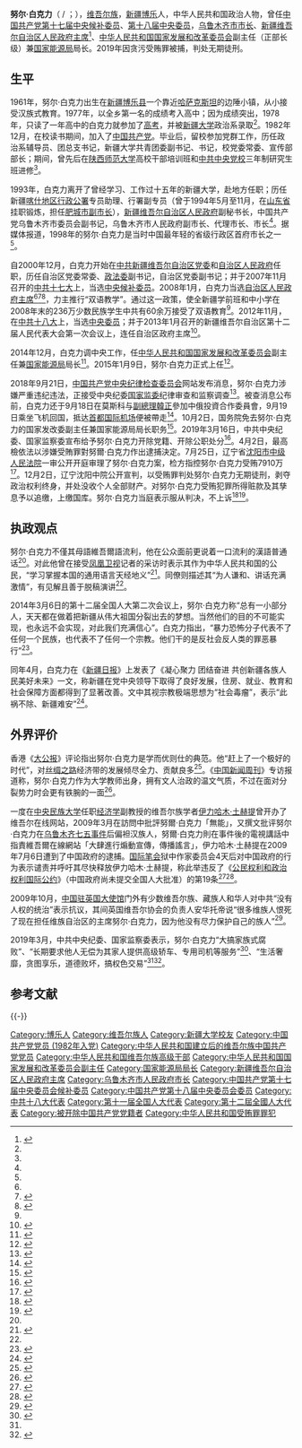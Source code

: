 {{Infobox Officeholder
| name = 努尔·白克力
| image = Voa chinese Xinjiang Governor Nur Bekri 7mar10.jpg
| image_size = 220px
| native_name = {{lang|ug|نۇر بەكرى}}
| native_name_lang = 维吾尔语
| office = {{中华人民共和国国徽}}[[国家发展和改革委员会|国家发展和改革委员会]]副主任<br>兼[[国家能源局|国家能源局]]局长
| premier = [[李克强|李克强]]
| term_start = 2015年1月9日
| term_end = 2018年10月2日
| predecessor = [[吴新雄|吴新雄]]
| successor = 章建华
| office2 = {{中华人民共和国国徽}}[[新疆维吾尔自治区人民政府|新疆维吾尔自治区人民政府]]主席
| term_start2 = 2008年1月22日
| term_end2 = 2014年12月31日
| secretary2 = [[王乐泉|王乐泉]]{{to}}[[张春贤|张春贤]]
| predecessor2 = [[司马义·铁力瓦尔地|司马义·铁力瓦尔地]]
| successor2 = [[雪克来提·扎克尔|雪克来提·扎克尔]]
| sex = 男
| birth_date = {{Birth year and age|1961|8}}
| birth_place = {{PRC}}[[新疆维吾尔自治区|新疆维吾尔自治区]][[博尔塔拉蒙古自治州|博尔塔拉蒙古自治州]][[博乐市|博乐县]]
| nationality = {{PRC}}
| alma_mater = [[新疆大学|新疆大学]]<br>[[中共中央党校|中共中央党校]]
| occupation = [[中华人民共和国公务员|公务员]]
| religion = 無神論
| party = <del>{{CPC}}</del>（1982年12月加入－2019年3月16日开除）
| spouse = <!-- 配偶 -->
| children = <!-- 子嗣 -->
| parents = <!-- 父母 -->
| footnotes = <!-- 註腳 -->
}}
{{Uighur-Chinese-box
|kona = نۇر بەكرى
|yengi = Nur Bəkri
|cyrillic = Нур Бəкри
|official = 努尔·白克力
|uly = Nur Bekri
|sc = -{努尔·白克力}-
|tc = -{努爾·白克力}-
}}

'''努尔·白克力'''（{{lang-ug|نۇر بەكرى}} / {{lang|ug-Latn|Nur Bekri}}；{{bd|1961年|8月|catIdx=Bekri, Nur}}），[[维吾尔族|维吾尔族]]，[[新疆维吾尔自治区|新疆]][[博乐市|博乐]]人，中华人民共和国政治人物，曾任[[中国共产党第十七届中央委员会候补委员列表|中国共产党第十七届中央候补委员]]、[[中国共产党第十八届中央委员会委员列表|第十八届中央委员]]，[[乌鲁木齐市|乌鲁木齐市]][[乌鲁木齐市市长列表|市长]]、[[新疆维吾尔自治区人民政府|新疆维吾尔自治区人民政府]][[新疆行政长官列表|主席]]<ref name="jianli">{{cite web|url=http://district.ce.cn/newarea/sddy/201302/01/t20130201_24086633.shtml|title=新疆新一屆政府主席、副主席簡歷(主席努爾白克力)|accessdate=2014-12-14|date=2013-02-01|publisher=中国经济网|archive-date=2021-10-28|archive-url=https://web.archive.org/web/20211028224723/http://district.ce.cn/newarea/sddy/201302/01/t20130201_24086633.shtml|dead-url=no}}</ref>、[[中华人民共和国国家发展和改革委员会|中华人民共和国国家发展和改革委员会]]副主任（正部长级）兼[[国家能源局|国家能源局]]局长。2019年因贪污受贿罪被捕，判处无期徒刑。

== 生平 ==
1961年，努尔·白克力出生在[[新疆维吾尔自治区|新疆]][[博乐市|博乐县]]一个靠近[[哈萨克斯坦|哈萨克斯坦]]的边陲小镇，从小接受汉族式教育。1977年，以全乡第一名的成绩考入高中；因为成绩突出，1978年，只读了一年高中的白克力就参加了[[普通高等学校招生全国统一考试|高考]]，并被[[新疆大学|新疆大学]]政治系录取<ref name="taikunpao" />。1982年12月，在校读书期间，加入了[[中国共产党|中国共产党]]。毕业后，留校参加党群工作，历任政治系辅导员、团总支书记，新疆大学共青团委副书记、书记，校党委常委、宣传部部长；期间，曾先后在[[陕西师范大学|陕西师范大学]]高校干部培训班和[[中共中央党校|中共中央党校]]三年制研究生班进修<ref name="jianli" />。

1993年，白克力离开了曾经学习、工作过十五年的新疆大学，赴地方任职；历任新疆[[喀什地区|喀什地区]][[地区行政公署|行政公署]]专员助理、行署副专员（曾于1994年5月至11月，在[[山东省|山东省]]挂职锻炼，担任[[肥城市|肥城市]][[市长|副市长]]），[[新疆维吾尔自治区人民政府|新疆维吾尔自治区人民政府]]副秘书长，中国共产党乌鲁木齐市委员会副书记，乌鲁木齐市人民政府副市长、代理市长、市长<ref name="jianli" />。据媒体报道，1998年的努尔·白克力是当时中国最年轻的省级行政区首府市长之一<ref name="xwzk" />。

自2000年12月，白克力开始在[[中国共产党新疆维吾尔自治区委员会|中共新疆维吾尔自治区党委]]和[[新疆维吾尔自治区人民政府|自治区人民政府]]任职，历任自治区党委常委、[[政法委员会|政法委]]副书记，自治区党委副书记；并于2007年11月召开的[[中国共产党第十七次全国代表大会|中共十七大]]上，当选[[中国共产党第十七届中央委员会候补委员列表|中央候补委员]]。2008年1月，白克力当选[[新疆维吾尔自治区人民政府|自治区人民政府主席]]<ref name="jianli" /><ref>{{cite web|url=http://news.xinhuanet.com/newscenter/2007-12/28/content_7332906.htm|title=努尔·白克力代理新疆维吾尔自治区主席|accessdate=2014-12-14|date=2007-12-28|publisher=新华网|archive-date=2011-10-15|archive-url=https://web.archive.org/web/20111015141044/http://news.xinhuanet.com/newscenter/2007-12/28/content_7332906.htm|dead-url=no}}</ref><ref>{{cite web|url=http://news.sina.com.hk/cgi-bin/nw/show.cgi/9/1/1/658053/1.html|title=新疆新主席回應分裂分子對雙語教育攻擊|accessdate=2014-12-14|date=2008-03-04|publisher=新浪香港|archiveurl=https://web.archive.org/web/20080328060410/http://news.sina.com.hk/cgi-bin/nw/show.cgi/9/1/1/658053/1.html|archivedate=2008-03-28|dead-url=no}}</ref>，力主推行“双语教学”。通过这一政策，使全新疆学前班和中小学在2008年末的236万少数民族学生中共有60余万接受了双语教育<ref name="xwzk" />。2012年11月，在[[中国共产党第十八次全国代表大会|中共十八大]]上，当选[[中国共产党第十八届中央委员会委员列表|中央委员]]；并于2013年1月召开的新疆维吾尔自治区第十二届人民代表大会第一次会议上，连任自治区政府主席<ref>{{cite web|url=http://www.ce.cn/xwzx/gnsz/gdxw/201301/31/t20130131_24083195.shtml|title=努尔·白克力当选新疆维吾尔自治区主席|accessdate=2014-06-28|date=2013-01-31|publisher=[[中国经济网|中国经济网]]|archive-url=https://web.archive.org/web/20141216055824/http://www.ce.cn/xwzx/gnsz/gdxw/201301/31/t20130131_24083195.shtml|archive-date=2014-12-16|dead-url=yes}}</ref>。

2014年12月，白克力调中央工作，任[[中华人民共和国国家发展和改革委员会|中华人民共和国国家发展和改革委员会]]副主任兼[[国家能源局|国家能源局]]局长<ref>{{cite web|url=http://news.sina.com.cn/c/2014-12-31/135931348820.shtml|title=努尔-白克力任国家发改委副主任 接掌能源局|accessdate=2014-12-31|date=2014-12-31|publisher=新浪网|archive-date=2021-02-07|archive-url=https://web.archive.org/web/20210207183051/https://news.sina.com.cn/c/2014-12-31/135931348820.shtml|dead-url=no}}</ref>。2015年1月9日，努尔·白克力正式上任<ref>{{cite journal |title=中华人民共和国国务院任免人员 |journal=国务院公报 |date=2015 |issue=5 |url=http://www.gov.cn/gongbao/content/2015/content_2818474.htm |access-date=2019-01-13 |archive-date=2017-03-09 |archive-url=https://web.archive.org/web/20170309072321/http://www.gov.cn/gongbao/content/2015/content_2818474.htm |dead-url=no }}</ref>。

2018年9月21日，[[中国共产党中央纪律检查委员会|中国共产党中央纪律检查委员会]]网站发布消息，努尔·白克力涉嫌严重违纪违法，正接受中央纪委[[中华人民共和国国家监察委员会|国家监委]]纪律审查和监察调查<ref>{{cite web|url=https://app.peopleapp.com/Api/600/DetailApi/shareArticle?type=0&article_id=2462390|title=又一虎！国家发改委副主任，国家能源局局长努尔·白克力被查！|accessdate=2019-09-21|date=2019-09-21|publisher=[[人民日报|人民日报新闻客户端]]|archive-date=2020-05-28|archive-url=https://web.archive.org/web/20200528064125/https://app.peopleapp.com/Api/600/DetailApi/shareArticle?type=0&article_id=2462390|dead-url=no}}</ref>。被查消息公布前，白克力还于9月18日在莫斯科与[[中华人民共和国国务院副总理|副總理]][[韓正|韓正]]參加中俄投資合作委員會，9月19日乘坐飞机回国，抵达[[首都国际机场|首都国际机场]]便被帶走<ref>{{cite web|url=https://www.bbc.com/zhongwen/trad/chinese-news-45604118|title=維族高官白克力仕途一路看好 突然「違紀」落馬|accessdate=2019-09-21|date=2019-09-21|publisher=BBC中文网|archive-date=2019-06-12|archive-url=https://web.archive.org/web/20190612183624/https://www.bbc.com/zhongwen/trad/chinese-news-45604118|dead-url=no}}</ref>。10月2日，国务院免去努尔·白克力的国家发改委副主任兼国家能源局局长职务<ref>{{cite journal |title=中华人民共和国国务院任免人员 |journal=国务院公报 |date=2018 |issue=30 |url=http://www.gov.cn/gongbao/content/2018/content_5335390.htm |access-date=2019-01-13 |archive-date=2019-05-08 |archive-url=https://web.archive.org/web/20190508021420/http://www.gov.cn/gongbao/content/2018/content_5335390.htm |dead-url=no }}</ref>。2019年3月16日，中共中央纪委、国家监察委宣布给予努尔·白克力开除党籍、开除公职处分<ref name="shuangkai">{{cite web |title=国家发展和改革委员会原党组成员、副主任，国家能源局原党组书记、局长努尔·白克力严重违纪违法被开除党籍和公职 |url=http://www.ccdi.gov.cn/toutiao/201903/t20190316_190625.html |website=中央纪委国家监委网站 |accessdate=2019-03-16 |date=2019-03-16 |archive-date=2019-03-19 |archive-url=https://web.archive.org/web/20190319023955/http://www.ccdi.gov.cn/toutiao/201903/t20190316_190625.html |dead-url=no }}</ref>。4月2日，最高檢依法以涉嫌受賄罪對努爾·白克力作出逮捕決定。7月25日，辽宁省[[沈阳市中级人民法院|沈阳市中级人民法院]]一审公开开庭审理了努尔·白克力案，检方指控努尔·白克力受贿7910万<ref>{{cite web |url=http://news.sina.com.cn/zx/2019-07-25/doc-ihytcitm4579718.shtml |title=国家能源局原局长努尔·白克力受审：受贿超7910万 |website=新浪 |accessdate=2019-07-25 |date=2019-07-25 |archive-date=2019-07-25 |archive-url=https://web.archive.org/web/20190725092211/https://news.sina.com.cn/zx/2019-07-25/doc-ihytcitm4579718.shtml |dead-url=no }}</ref>。12月2日，辽宁沈阳中院公开宣判，以受贿罪判处努尔·白克力无期徒刑，剥夺政治权利终身，并处没收个人全部财产。对努尔·白克力受贿犯罪所得赃款及其孳息予以追缴，上缴国库。努尔·白克力当庭表示服从判决，不上诉<ref>{{cite web|url=http://www.bjnews.com.cn/news/2019/12/02/656745.html|title=原正部级官员努尔·白克力被判无期 受贿近8千万|website=新京报|accessdate=2019-12-02|date=2019-12-02|archive-date=2019-12-02|archive-url=https://web.archive.org/web/20191202123050/http://www.bjnews.com.cn/news/2019/12/02/656745.html|dead-url=no}}</ref><ref>{{cite news |title=大搞家族式腐败 国家能源局这名高官被“双开”_新闻中心_中国网 |url=http://news.china.com.cn/txt/2019-03/18/content_74582936.htm |accessdate=2021-11-16 |work=中国网 |archive-date=2021-11-16 |archive-url=https://web.archive.org/web/20211116014041/http://news.china.com.cn/txt/2019-03/18/content_74582936.htm |dead-url=no }}</ref>。

== 执政观点 ==
{{See also|东突厥斯坦独立运动|三股势力}}

努尔·白克力不僅其母語維吾爾語流利，他在公众面前更说着一口流利的漢語普通话<ref name=taikunpao/>。对此他曾在接受[[凤凰卫视|凤凰卫视]]记者的采访时表示其作为中华人民共和国的公民，“学习掌握本国的通用语言天经地义”<ref>{{cite news|url=http://china.huanqiu.com/roll/2010-03/736730.html|title=努尔·白克力:作为中国的公民 学习汉语天经地义|date=2010-03-07|work=新华网|publisher=环球网|accessdate=2014-12-14|archive-date=2019-05-04|archive-url=https://web.archive.org/web/20190504184856/http://china.huanqiu.com/roll/2010-03/736730.html|dead-url=no}}</ref>。同僚则描述其“为人谦和、讲话充满激情”，有见解且善于脱稿演讲<ref name=xwzk/>。

2014年3月6日的第十二届全国人大第二次会议上，努尔·白克力称“总有一小部分人，天天都在做着把新疆从伟大祖国分裂出去的梦想。当然他们的目的不可能实现，也永远不会实现，对此我们充满信心”。白克力指出，“暴力恐怖分子代表不了任何一个民族，也代表不了任何一个宗教。他们干的是反社会反人类的罪恶暴行”<ref>{{cite news|url=http://gb.cri.cn/42071/2014/03/06/7211s4452370.htm|title=努尔·白克力:分裂势力后面总有境外势力作祟|date=2014-03-06|publisher=国际在线|accessdate=2014-12-14|archive-date=2016-03-04|archive-url=https://web.archive.org/web/20160304122315/http://gb.cri.cn/42071/2014/03/06/7211s4452370.htm|dead-url=no}}</ref>。

同年4月，白克力在《[[新疆日报|新疆日报]]》上发表了《凝心聚力 团结奋进 共创新疆各族人民美好未来》一文，称新疆在党中央领导下取得了良好发展，住房、就业、教育和社会保障方面都得到了显著改善。文中其视宗教极端思想为“社会毒瘤”，表示“此祸不除、新疆难安”<ref>{{cite web|url=http://www.guancha.cn/local/2014_04_07_220043.shtml|title=新疆主席努尔·白克力：坚决铲除宗教极端思想这个社会毒瘤（图）|accessdate=2014-12-14|date=2014-04-07|publisher=观察者|archive-date=2019-06-30|archive-url=https://web.archive.org/web/20190630071153/https://www.guancha.cn/local/2014_04_07_220043.shtml|dead-url=no}}</ref>。

== 外界评价==
香港《[[大公报|大公报]]》评论指出努尔·白克力是学而优则仕的典范。他“赶上了一个极好的时代”，对[[丝绸之路|丝绸之路]]经济带的发展倾尽全力、贡献良多<ref name="taikunpao">{{cite web|url=http://news.takungpao.com/mainland/focus/2014-08/2681788.html|title=努尔·白克力：好时代里遇上大挑战|accessdate=2014-12-14|date=2014-08-19|publisher=大公网|archive-date=2017-01-16|archive-url=https://web.archive.org/web/20170116143500/http://news.takungpao.com/mainland/focus/2014-08/2681788.html|dead-url=no}}</ref>。《[[中国新闻周刊|中国新闻周刊]]》专访报道称，努尔·白克力作为大学教师出身，拥有文人治政的温文气质，不过在面对分裂势力时会更有铁腕的一面<ref name="xwzk">{{cite news|url=http://www.chinanews.com/gn/news/2009/03-16/1602768.shtml|title=新疆自治区主席努尔·白克力:铁腕文人"先发制敌"|author=王维博|date=2009-03-16|publisher=中国新闻网|accessdate=2014-12-14|archive-date=2021-01-14|archive-url=https://web.archive.org/web/20210114191227/http://www.chinanews.com/gn/news/2009/03-16/1602768.shtml|dead-url=no}}</ref>。

{{Quote box|width=300px|align=right|quote=他（[[伊力哈木·土赫提|伊力哈木·土赫提]]）是中央民族大学的老师，卻长期以来和境外民族分裂势力相勾结，大肆宣扬民族分裂，并扬言要推翻政府，而且以他為核心形成了一个分裂团伙。事实清楚的，证据是确凿的。所以说相关方面依法对他审查符合法律规定。中国是个法制国家，我们在依法对他进行审判的同时，当然也会保护他的合法权益。|source=伊力哈木·土赫提在2014年9月被乌鲁木齐市中级人民法院判处无期徒刑后，努尔·白克力在[[两会|两会]]期间面对记者对此事的追问而作出如上回应<ref>{{cite news|url=http://news.takungpao.com.hk/mainland/focus/2014-09/2748370.html|title=維族教師伊力哈木因涉嫌分裂罪被判無期|accessdate=2014-12-14|date=2014-09-23|publisher=大公網|archive-date=2016-03-04|archive-url=https://web.archive.org/web/20160304115147/http://news.takungpao.com.hk/mainland/focus/2014-09/2748370.html|dead-url=no}}</ref>。}}

一度在[[中央民族大学|中央民族大学]]任职[[经济学|经济学]]副教授的维吾尔族学者[[伊力哈木·土赫提|伊力哈木·土赫提]]曾开办了维吾尔在线网站，2009年3月在訪問中批評努爾·白克力「無能」，又撰文批评努尔·白克力在[[乌鲁木齐七五事件|乌鲁木齐七五事件]]后偏袒汉族人，努爾·白克力則在事件後的電視講話中指責維吾爾在線網站「大肆進行煽動宣傳，傳播謠言」，伊力哈木·土赫提在2009年7月6日遭到了中国政府的逮捕。[[国际笔会|国际笔会]]狱中作家委员会4天后对中国政府的行为表示谴责并呼吁其尽快释放伊力哈木·土赫提，称此举违反了《[[公民权利和政治权利国际公约|公民权利和政治权利国际公约]]》（中国政府尚未提交全国人大批准）的第19条<ref>{{Cite news|url=http://www.rfa.org/mandarin/zhuanlan/zhongguotoushi/panel-10062014091939.html|title=伊力哈木案及其後果|date=2014-10-06|publisher=[[自由亚洲电台|自由亚洲电台]]|accessdate=2014-10-06|archive-date=2021-08-28|archive-url=https://web.archive.org/web/20210828151340/https://www.rfa.org/mandarin/zhuanlan/zhongguotoushi/panel-10062014091939.html|dead-url=no}}</ref><ref name="rfa">{{cite news|url=http://www.rfa.org/mandarin/yataibaodao/wei-07122009172935.html|title=国际笔会狱中作家委员会呼吁中国政府释放维族学者|author=唐琪薇|date=2009-07-12|publisher=自由亚洲电台|accessdate=2014-12-14|archive-date=2021-02-14|archive-url=https://web.archive.org/web/20210214100743/https://www.rfa.org/mandarin/yataibaodao/wei-07122009172935.html|dead-url=no}}</ref>。

2009年10月，[[中国驻英国大使馆|中国驻英国大使馆]]门外有少数维吾尔族、藏族人和华人对中共“没有人权的统治”表示抗议，其间英国维吾尔协会的负责人安华托帝说“很多维族人恨死了现在担任维族自治区的主席努尔·白克力，因为他没有尽力保护自己的族人”<ref>{{cite news|url=http://www.rfa.org/mandarin/yataibaodao/wei-10022009115158.html|title=新疆维族人面临生存危机　英维协会呼吁联合国调查（图）|date=2009-10-02|publisher=自由亚洲电台|accessdate=2014-12-14|archive-date=2020-02-24|archive-url=https://web.archive.org/web/20200224155621/https://www.rfa.org/mandarin/yataibaodao/wei-10022009115158.html|dead-url=no}}</ref>。

2019年3月，中共中央纪委、国家监察委表示，努尔·白克力“大搞家族式腐败”、“长期要求他人无偿为其家人提供高级轿车、专用司机等服务”<ref>{{cite news |title=国家能源局原党组书记、局长努尔·白克力被“双开” |url=https://china.huanqiu.com/article/9CaKrnKj4M4 |accessdate=2021-11-16 |work=环球网 |archive-date=2021-11-16 |archive-url=https://web.archive.org/web/20211116014035/https://china.huanqiu.com/article/9CaKrnKj4M4 |dead-url=no }}</ref>、“生活奢靡，贪图享乐，道德败坏，搞权色交易”<ref name="shuangkai"/><ref>{{cite news |title=大搞家族式腐败 贪污受贿近20年 一名“大老虎”被判无期 |url=http://news.cctv.com/2019/12/03/ARTINKaGKQPRIEbfuek67KSj191203.shtml |accessdate=2021-11-16 |work=CCTV |archive-date=2021-11-16 |archive-url=https://web.archive.org/web/20211116014030/http://news.cctv.com/2019/12/03/ARTINKaGKQPRIEbfuek67KSj191203.shtml |dead-url=no }}</ref>。

== 参考文献 ==
{{reflist|25em}}

{{-}}
{{start box}}
{{s-gov|prc}}
{{s-before|[[吴新雄|吴新雄]]}}
{{s-title|[[中华人民共和国国家发展和改革委员会|中华人民共和国国家发展和改革委员会]]副主任<br />兼[[国家能源局|国家能源局]]局长|2014年12月－2018年9月}}
{{s-after|[[章建华|章建华]]}}
{{s-before|[[司马义·铁力瓦尔地|司马义·铁力瓦尔地]]}}
{{s-title|[[新疆维吾尔自治区人民政府|新疆维吾尔自治区人民政府]][[新疆行政长官列表|主席]]|2007年12月－2014年12月<br />（代理至2008年1月）}}
{{s-after|rows=2|[[雪克来提·扎克尔|雪克来提·扎克尔]]}}
{{s-before|[[买买提明·扎克尔|买买提明·扎克尔]]}}
{{s-title|[[乌鲁木齐市人民政府|乌鲁木齐市人民政府]][[乌鲁木齐市市长列表|市长]]|1998年2月－2000年12月<br />（代理至1998年3月）}}
{{end box}}

{{中共十九大以来的反腐败工作}}
{{中华人民共和国新疆维吾尔自治区正职领导人|nocat}}
{{新疆行政长官}}
{{乌鲁木齐市市长}}
{{党政正部级以上干部曾有团系统经历者}}
{{维吾尔族高级干部}}

{{Authority control}}
{{DEFAULTSORT:Nu}}
[[Category:博乐人|Category:博乐人]]
[[Category:维吾尔族人|Category:维吾尔族人]]
[[Category:新疆大学校友|Category:新疆大学校友]]
[[Category:中国共产党党员_(1982年入党)|Category:中国共产党党员 (1982年入党)]]
[[Category:中华人民共和国建立后的维吾尔族中国共产党党员|Category:中华人民共和国建立后的维吾尔族中国共产党党员]]
[[Category:中华人民共和国维吾尔族高级干部|Category:中华人民共和国维吾尔族高级干部]]
[[Category:中华人民共和国国家发展和改革委员会副主任|Category:中华人民共和国国家发展和改革委员会副主任]]
[[Category:国家能源局局长|Category:国家能源局局长]]
[[Category:新疆维吾尔自治区人民政府主席|Category:新疆维吾尔自治区人民政府主席]]
[[Category:乌鲁木齐市人民政府市长|Category:乌鲁木齐市人民政府市长]]
[[Category:中国共产党第十七届中央委员会候补委员|Category:中国共产党第十七届中央委员会候补委员]]
[[Category:中国共产党第十八届中央委员会委员|Category:中国共产党第十八届中央委员会委员]]
[[Category:中共十八大代表|Category:中共十八大代表]]
[[Category:第十一届全国人大代表|Category:第十一届全国人大代表]]
[[Category:第十二屆全國人大代表|Category:第十二屆全國人大代表]]
[[Category:被开除中国共产党党籍者|Category:被开除中国共产党党籍者]]
[[Category:中华人民共和国受贿罪罪犯|Category:中华人民共和国受贿罪罪犯]]